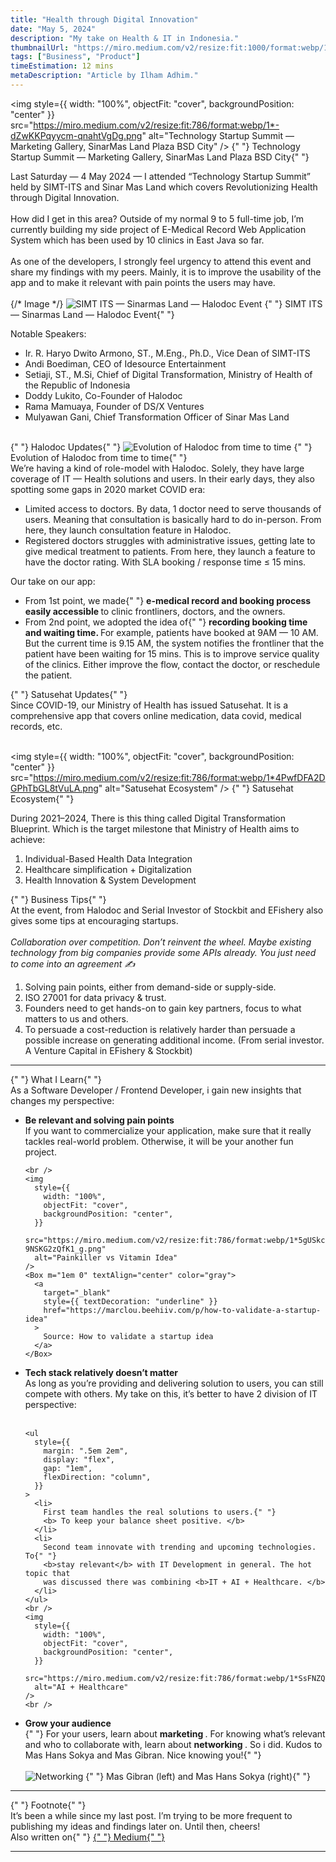 ```yaml
---
title: "Health through Digital Innovation"
date: "May 5, 2024"
description: "My take on Health & IT in Indonesia."
thumbnailUrl: "https://miro.medium.com/v2/resize:fit:1000/format:webp/1*-dZwKKPqyycm-qnahtVgDg.png"
tags: ["Business", "Product"]
timeEstimation: 12 mins
metaDescription: "Article by Ilham Adhim."
---
```


<img
  style={{ width: "100%", objectFit: "cover", backgroundPosition: "center" }}
  src="https://miro.medium.com/v2/resize:fit:786/format:webp/1*-dZwKKPqyycm-qnahtVgDg.png"
  alt="Technology Startup Summit — Marketing Gallery, SinarMas Land Plaza BSD City"
/>
<Box m="1em 0" color="gray" textAlign="center">
  {" "}
  Technology Startup Summit — Marketing Gallery, SinarMas Land Plaza BSD City{" "}
</Box>

<div>
  Last Saturday — 4 May 2024 — I attended “Technology Startup Summit” held by
  SIMT-ITS and Sinar Mas Land which covers Revolutionizing Health through
  Digital Innovation.
</div>

<br />

<div>
  How did I get in this area? Outside of my normal 9 to 5 full-time job, I’m
  currently building my side project of E-Medical Record Web Application System
  which has been used by 10 clinics in East Java so far.
</div>

<br />

<div>
  As one of the developers, I strongly feel urgency to attend this event and
  share my findings with my peers. Mainly, it is to improve the usability of the
  app and to make it relevant with pain points the users may have.
</div>

<br />
{/* Image */}
<img
  style={{ width: "100%", objectFit: "cover", backgroundPosition: "center" }}
  src="https://miro.medium.com/v2/resize:fit:640/format:webp/1*D1rtUT7UCicFOqlJ64acJw.png"
  alt="SIMT ITS — Sinarmas Land — Halodoc Event"
/>
<Box m="1em 0" color="gray" textAlign="center">
  {" "}
  SIMT ITS — Sinarmas Land — Halodoc Event{" "}
</Box>
<br />

Notable Speakers:

<ul style={{ marginLeft: "2em" }}>
  <li style={{ margin: "1em" }}>
    Ir. R. Haryo Dwito Armono, ST., M.Eng., Ph.D., Vice Dean of SIMT-ITS
  </li>
  <li style={{ margin: "1em" }}>
    Andi Boediman, CEO of Idesource Entertainment
  </li>
  <li style={{ margin: "1em" }}>
    Setiaji, ST., M.Si, Chief of Digital Transformation, Ministry of Health of
    the Republic of Indonesia
  </li>
  <li style={{ margin: "1em" }}>Doddy Lukito, Co-Founder of Halodoc</li>
  <li style={{ margin: "1em" }}>Rama Mamuaya, Founder of DS/X Ventures</li>
  <li style={{ margin: "1em" }}>
    Mulyawan Gani, Chief Transformation Officer of Sinar Mas Land
  </li>
</ul>

<br />
<Text my="4" fontSize="2xl">
  {" "}
  Halodoc Updates{" "}
</Text>
<img
  style={{ width: "100%", objectFit: "cover", backgroundPosition: "center" }}
  src="https://miro.medium.com/v2/resize:fit:786/format:webp/1*h2FZTawK7LkxGjQHgJcIFQ.png"
  alt="Evolution of Halodoc from time to time"
/>
<Box m="1em 0" color="gray" textAlign="center">
  {" "}
  Evolution of Halodoc from time to time{" "}
</Box>
<br />

<div>
  We’re having a kind of role-model with Halodoc. Solely, they have large
  coverage of IT — Health solutions and users. In their early days, they also
  spotting some gaps in 2020 market COVID era:
</div>

<ul
  style={{
    margin: "2em",
    display: "flex",
    gap: "1em",
    flexDirection: "column",
  }}
>
  <li style={{ textAlign: "justify" }}>
    Limited access to doctors. By data, 1 doctor need to serve thousands of
    users. Meaning that consultation is basically hard to do in-person. From
    here, they launch consultation feature in Halodoc.
  </li>
  <li>
    Registered doctors struggles with administrative issues, getting late to
    give medical treatment to patients. From here, they launch a feature to have
    the doctor rating. With SLA booking / response time ≤ 15 mins.
  </li>
</ul>

<div>Our take on our app:</div>

<ul
  style={{
    margin: "2em",
    display: "flex",
    gap: "1em",
    flexDirection: "column",
  }}
>
  <li style={{ textAlign: "justify" }}>
    From 1st point, we made{" "}
    <b> e-medical record and booking process easily accessible </b> to clinic
    frontliners, doctors, and the owners.
  </li>
  <li style={{ textAlign: "justify" }}>
    From 2nd point, we adopted the idea of{" "}
    <b> recording booking time and waiting time. </b> For example, patients have
    booked at 9AM — 10 AM. But the current time is 9.15 AM, the system notifies
    the frontliner that the patient have been waiting for 15 mins. This is to
    improve service quality of the clinics. Either improve the flow, contact the
    doctor, or reschedule the patient.
  </li>
</ul>

<Text my="4" fontSize="2xl">
  {" "}
  Satusehat Updates{" "}
</Text>

<div>
  Since COVID-19, our Ministry of Health has issued Satusehat. It is a
  comprehensive app that covers online medication, data covid, medical records,
  etc.
</div>

<br />

<img
  style={{ width: "100%", objectFit: "cover", backgroundPosition: "center" }}
  src="https://miro.medium.com/v2/resize:fit:786/format:webp/1*4PwfDFA2DGPhTbGL8tVuLA.png"
  alt="Satusehat Ecosystem"
/>
<Box m="1em 0" color="gray" textAlign="center">
  {" "}
  Satusehat Ecosystem{" "}
</Box>

<div style={{ textAlign: "justify" }}>
  During 2021–2024, There is this thing called Digital Transformation Blueprint.
  Which is the target milestone that Ministry of Health aims to achieve:
</div>

<ol
  style={{
    margin: "2em",
    display: "flex",
    gap: "1em",
    flexDirection: "column",
  }}
>
  <li>Individual-Based Health Data Integration</li>
  <li>Healthcare simplification + Digitalization</li>
  <li>Health Innovation & System Development</li>
</ol>

<Text my="4" fontSize="2xl">
  {" "}
  Business Tips{" "}
</Text>
<div>
  At the event, from Halodoc and Serial Investor of Stockbit and EFishery also
  gives some tips at encouraging startups.
</div>

<br />
<Alert status="success" variant="left-accent">
  <i>
    Collaboration over competition. Don’t reinvent the wheel. Maybe existing
    technology from big companies provide some APIs already. You just need to
    come into an agreement ✍️
  </i>
</Alert>
<br />

<ol
  style={{
    margin: "2em",
    display: "flex",
    gap: "1em",
    flexDirection: "column",
  }}
>
  <li>Solving pain points, either from demand-side or supply-side.</li>
  <li>ISO 27001 for data privacy & trust.</li>
  <li>
    Founders need to get hands-on to gain key partners, focus to what matters to
    us and others.
  </li>
  <li style={{ textAlign: "justify" }}>
    To persuade a cost-reduction is relatively harder than persuade a possible
    increase on generating additional income. (From serial investor. A Venture
    Capital in EFishery & Stockbit)
  </li>
</ol>

<hr style={{ margin: "2em 0" }} />

<Text my="4" fontSize="2xl">
  {" "}
  What I Learn{" "}
</Text>
<div>
  As a Software Developer / Frontend Developer, i gain new insights that changes
  my perspective:
</div>

<ul
  style={{
    margin: "2em",
    display: "flex",
    gap: "1em",
    flexDirection: "column",
  }}
>
  <li>
    <b>Be relevant and solving pain points </b>
    <div>
      If you want to commercialize your application, make sure that it really
      tackles real-world problem. Otherwise, it will be your another fun
      project.
    </div>

    <br />
    <img
      style={{
        width: "100%",
        objectFit: "cover",
        backgroundPosition: "center",
      }}
      src="https://miro.medium.com/v2/resize:fit:786/format:webp/1*5gUSkcfe-9NSKG2zQfK1_g.png"
      alt="Painkiller vs Vitamin Idea"
    />
    <Box m="1em 0" textAlign="center" color="gray">
      <a
        target="_blank"
        style={{ textDecoration: "underline" }}
        href="https://marclou.beehiiv.com/p/how-to-validate-a-startup-idea"
      >
        Source: How to validate a startup idea
      </a>
    </Box>
  </li>
  <li>
    <b>Tech stack relatively doesn’t matter</b>
    <div>
      As long as you’re providing and delivering solution to users, you can
      still compete with others. My take on this, it’s better to have 2 division
      of IT perspective:
    </div>
    <br />

    <ul
      style={{
        margin: ".5em 2em",
        display: "flex",
        gap: "1em",
        flexDirection: "column",
      }}
    >
      <li>
        First team handles the real solutions to users.{" "}
        <b> To keep your balance sheet positive. </b>
      </li>
      <li>
        Second team innovate with trending and upcoming technologies. To{" "}
        <b>stay relevant</b> with IT Development in general. The hot topic that
        was discussed there was combining <b>IT + AI + Healthcare. </b>
      </li>
    </ul>
    <br />
    <img
      style={{
        width: "100%",
        objectFit: "cover",
        backgroundPosition: "center",
      }}
      src="https://miro.medium.com/v2/resize:fit:786/format:webp/1*SsFNZQzhv_GPDK7lOHTLIg.png"
      alt="AI + Healthcare"
    />
    <br />
  </li>
  <li>
    <b> Grow your audience </b>
    <div>
      {" "}
      For your users, learn about <b> marketing </b>. For knowing what’s relevant
      and who to collaborate with, learn about <b> networking </b>. So i did. Kudos
      to Mas Hans Sokya and Mas Gibran. Nice knowing you!{" "}
    </div>
    <br />
    <img
      style={{
        width: "100%",
        objectFit: "cover",
        backgroundPosition: "center",
      }}
      src="https://miro.medium.com/v2/resize:fit:640/format:webp/1*W2TFioSi9c71iBYp0e12aw.png"
      alt="Networking"
    />
    <Box color="gray" m="1em 0" textAlign="center">
      {" "}
      Mas Gibran (left) and Mas Hans Sokya (right){" "}
    </Box>
  </li>
</ul>

<hr style={{ margin: "2em 0" }} />

<Text my="4" fontSize="2xl">
  {" "}
  Footnote{" "}
</Text>
<div>
  It’s been a while since my last post. I’m trying to be more frequent to
  publishing my ideas and findings later on. Until then, cheers!
</div>

<Box my="1em">
  Also written on{" "}
  <a
    target="_blank"
    style={{ textDecoration: "underline" }}
    href="https://medium.com/@ilhamm179/journey-my-take-on-health-it-development-in-indonesia-eb1c2a73b9f5"
  >
    {" "}
    Medium{" "}
  </a>
</Box>

<hr style={{ margin: "2em 0" }} />
